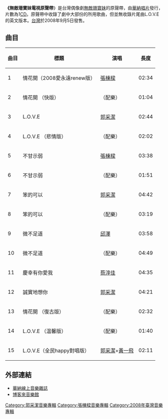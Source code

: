 {{Album infobox
|Name       = 無敵珊寶妹電視原聲帶
|Type       = 原聲帶 
|Artist     = [[無敵珊寶妹|無敵珊寶妹]]
|Cover      = Woody Sambo cover.jpg
|Released   = 2008年9月5日
|Genre      = [[華語流行音樂|華語流行]]
|Label      = [[華納唱片|華納唱片]]|
|}}

'''《無敵珊寶妹電視原聲帶'''》是台灣偶像劇[[無敵珊寶妹|無敵珊寶妹]]的原聲帶，由[[華納唱片_(台灣)|華納唱片]]發行，片數為1[[CD|CD]]。原聲帶中收錄了劇中大部份的所用歌曲，但並無收錄片尾曲L.O.V.E的英文版本。[[台灣|台灣]]於2008年9月5日發售。

==曲目==
{|class="wikitable"
|- align=center
! 曲目 || 標題 || 演唱 || 長度
|-
|1|| 情花開（2008愛永遠renew版）|| [[張棟樑|張棟樑]] || 02:34
|-
|2|| 情花開 （快版） || （配樂） || 01:04
|-
|3|| L.O.V.E || [[郭采潔|郭采潔]] || 02:44
|-
|4|| L.O.V.E （悲情版）|| （配樂）  || 02:02
|-
|5|| 不甘示弱 || [[張棟樑|張棟樑]] || 03:38
|-
|6|| 不甘示弱 || （配樂） || 01:51
|-
|7|| 笨的可以 || [[郭采潔|郭采潔]] || 04:42
|-
|8|| 笨的可以 || （配樂）|| 03:19
|-
|9|| 微不足道 || [[邱澤|邱澤]] || 03:58
|-
|10|| 微不足道 || （配樂） || 04:49
|-
|11|| 慶幸有你愛我 || [[蔡淳佳|蔡淳佳]] || 04:35
|-
|12|| 誠實地想你 || [[郭采潔|郭采潔]] || 04:21
|-
|13|| 情花開 （復古版）|| （配樂） || 02:32
|-
|14|| L.O.V.E （温馨版）|| （配樂） || 01:40
|-
|15|| L.O.V.E（全民happy對唱版） || [[郭采潔|郭采潔]]+[[黃一飛|黃一飛]] || 02:11
|}

==外部連結==
*[http://www.warnermusic.com.tw/media/4212 華納線上音樂雜誌]{{dead link|date=2018年3月 |bot=InternetArchiveBot |fix-attempted=yes }}
*[https://web.archive.org/web/20090424153843/http://www.books.com.tw/exep/cdfile.php?item=0020127757 博客來音樂館]

[[Category:郭采潔音樂專輯|Category:郭采潔音樂專輯]]
[[Category:張棟樑音樂專輯|Category:張棟樑音樂專輯]]
[[Category:2008年臺灣音樂專輯|Category:2008年臺灣音樂專輯]]